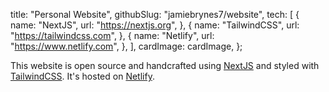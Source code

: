 
  title: "Personal Website",
  githubSlug: "jamiebrynes7/website",
  tech: [
    {
      name: "NextJS",
      url: "https://nextjs.org",
    },
    {
      name: "TailwindCSS",
      url: "https://tailwindcss.com",
    },
    {
      name: "Netlify",
      url: "https://www.netlify.com",
    },
  ],
  cardImage: cardImage,
};

This website is open source and handcrafted using [NextJS](https://nextjs.org/) and styled with [TailwindCSS](https://tailwindcss.com/). It's hosted on [Netlify](https://www.netlify.com/).
